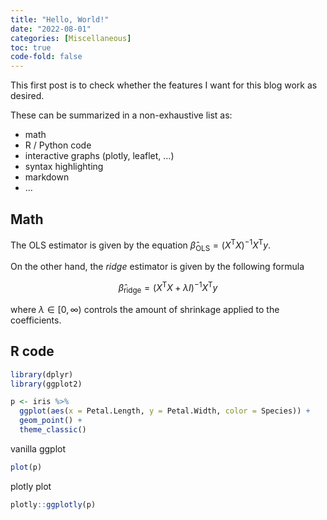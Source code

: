 ---
title: "Hello, World!"
date: "2022-08-01"
categories: [Miscellaneous]
toc: true
code-fold: false
---

This first post is to check whether the features I want for this blog work as desired.

These can be summarized in a non-exhaustive list as: 

- math
- R / Python code
- interactive graphs (plotly, leaflet, ...)
- syntax highlighting
- markdown
- ...

## Math

The OLS estimator is given by the equation $\hat\beta_\text{OLS} = (X^\mathsf{T} X)^{-1} X^\mathsf{T} y$.

On the other hand, the _ridge_ estimator is given by the following formula

$$\hat\beta_\text{ridge} = (X^\mathsf{T} X + \lambda I)^{-1} X^\mathsf{T} y$$

where $\lambda \in [0, \infty)$ controls the amount of shrinkage applied to the coefficients.

## R code

```{r}
library(dplyr)
library(ggplot2)

p <- iris %>% 
  ggplot(aes(x = Petal.Length, y = Petal.Width, color = Species)) + 
  geom_point() + 
  theme_classic()
```

vanilla ggplot

```{r}
plot(p)
```

plotly plot

```{r}
plotly::ggplotly(p)
```

